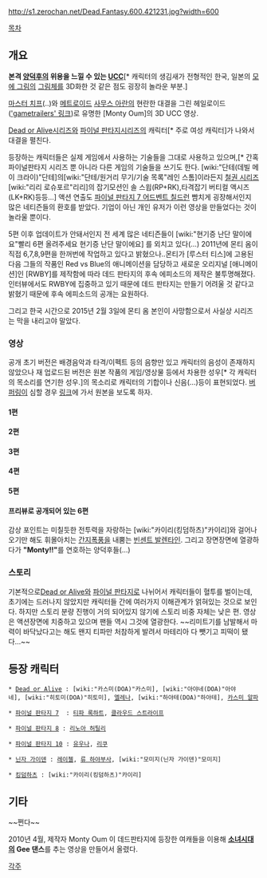http://s1.zerochan.net/Dead.Fantasy.600.421231.jpg?width=600

[[목차]]
== 개요 ==
'''본격 [[양덕후]]의 위용을 느낄 수 있는 [[UCC]]'''[* 캐릭터의 생김새가 전형적인 한국, 일본의 [[모에 그림]]의 [[그림체]]를 3D화한 것 같은 점도 굉장히 놀라운 부분.]

[[마스터 치프]](..)와 [[메트로이드]] [[사무스 아란]]의 현란한 대결을 그린 헤일로이드([http://www.gametrailers.com/user-movie/haloid/57998 'gametrailers' 링크])로 유명한 [Monty Oum]의 3D UCC 영상.

[[Dead or Alive]]시리즈와 [[파이널 판타지]]시리즈의 캐릭터[* 주로 여성 캐릭터]가 나와서 대결을 펼친다. 

등장하는 캐릭터들은 실제 게임에서 사용하는 기술들을 그대로 사용하고 있으며,[* 간혹 파이널판타지 시리즈 뿐 아니라 다른 게임의 기술들을 쓰기도 한다. [wiki:"단테(데빌 메이 크라이)"단테]의[wiki:"단테/원거리 무기/기술 목록"레인 스톰]이라든지 [[철권 시리즈]] [wiki:"리리 로슈포르"리리]의 잡기모션인 솔 스윕(RP+RK),타격잡기 버티컬 액시즈(LK+RK)등등...] 액션 연출도 [[파이널 판타지 7 어드벤트 칠드런]] 빰치게 굉장해서인지 많은 네티즌들의 환호를 받았다. 기업이 아닌 개인 유저가 이런 영상을 만들었다는 것이 놀라울 뿐이다.

5편 이후 업데이트가 안돼서인지 전 세계 많은 네티즌들이 [wiki:"현기증 난단 말이에요"빨리 6편 올려주세요 현기증 난단 말이에요] 를 외치고 있다(...) 2011년에 몬티 옴이 직접 6,7,8,9편을 한꺼번에 작업하고 있다고 밝혔으나..몬티가 [루스터 티스]에 고용된 다음 그들의 작품인 Red vs Blue의 애니메이션을 담당하고 새로운 오리지널 [애니메이션]인 [RWBY]를 제작함에 따라 데드 판타지의 후속 에피소드의 제작은 불투명해졌다. 인터뷰에서도 RWBY에 집중하고 있기 때문에 데드 판타지는 만들기 어려울 것 같다고 밝혔기 때문에 후속 에피소드의 공개는 요원하다.

그리고 한국 시간으로 2015년 2월 3일에 몬티 옴 본인이 사망함으로서 사실상 시리즈는 막을 내리고야 말았다.
=== 영상 ===
공개 초기 버전은 배경음악과 타격/이펙트 등의 음향만 있고 캐릭터의 음성이 존재하지 않았으나 재 업로드된 버전은 원본 작품의 게임/영상물 등에서 차용한 성우[* 각 캐릭터의 목소리를 연기한 성우.]의 목소리로 캐릭터의 기합이나 신음(…)등이 표현되었다. [[버퍼링]]이 심할 경우 [http://www.gametrailers.com/video/dead-fantasy-i/26451 링크]에 가서 원본을 보도록 하자.
==== 1편 ====
{{{#!html
<div style="background-color:#000000;width:520px;"><div style="padding:4px;"><iframe src="http://media.mtvnservices.com/embed/mgid:arc:video:gametrailers.com:826d870d-ab09-4da3-a6e5-23fa34b6f7ff" width="512" height="288" frameborder="0"></iframe><p style="text-align:left;background-color:#FFFFFF;padding:4px;margin-top:4px;margin-bottom:0px;font-family:Arial, Helvetica, sans-serif;font-size:12px;"><b><a href="http://www.gametrailers.com/shows/monty-oum">Monty Oum</a></b><br/>Get More: <a href="http://www.cc.com">Comedy Central</a></p></div></div>}}}

==== 2편 ====
{{{#!html
<div style="background-color:#000000;width:520px;"><div style="padding:4px;"><iframe src="http://media.mtvnservices.com/embed/mgid:arc:video:gametrailers.com:5b714096-f72e-44fc-acfb-9123e3261f4a" width="512" height="288" frameborder="0"></iframe><p style="text-align:left;background-color:#FFFFFF;padding:4px;margin-top:4px;margin-bottom:0px;font-family:Arial, Helvetica, sans-serif;font-size:12px;"><b><a href="http://www.gametrailers.com/shows/monty-oum">Monty Oum</a></b><br/>Get More: <a href="http://www.cc.com">Comedy Central</a></p></div></div>}}}

==== 3편 ====
{{{#!html
<div style="background-color:#000000;width:520px;"><div style="padding:4px;"><iframe src="http://media.mtvnservices.com/embed/mgid:arc:video:gametrailers.com:34e45238-e139-492e-993d-2a56fdc6e5e8" width="512" height="288" frameborder="0"></iframe><p style="text-align:left;background-color:#FFFFFF;padding:4px;margin-top:4px;margin-bottom:0px;font-family:Arial, Helvetica, sans-serif;font-size:12px;"><b><a href="http://www.gametrailers.com/shows/monty-oum">Monty Oum</a></b></p></div></div>}}}

==== 4편 ====
{{{#!html
<div style="background-color:#000000;width:520px;"><div style="padding:4px;"><iframe src="http://media.mtvnservices.com/embed/mgid:arc:video:gametrailers.com:fbaef8fa-c579-4d95-b043-a31223c8b843" width="512" height="288" frameborder="0"></iframe><p style="text-align:left;background-color:#FFFFFF;padding:4px;margin-top:4px;margin-bottom:0px;font-family:Arial, Helvetica, sans-serif;font-size:12px;"><b><a href="http://www.gametrailers.com/shows/monty-oum">Monty Oum</a></b></p></div></div>}}}

==== 5편 ====
{{{#!html
<div style="background-color:#000000;width:520px;"><div style="padding:4px;"><iframe src="http://media.mtvnservices.com/embed/mgid:arc:video:gametrailers.com:1222f212-68c4-4cbf-957a-45c0da2f5192" width="512" height="288" frameborder="0"></iframe><p style="text-align:left;background-color:#FFFFFF;padding:4px;margin-top:4px;margin-bottom:0px;font-family:Arial, Helvetica, sans-serif;font-size:12px;"><b><a href="http://www.gametrailers.com/shows/monty-oum">Monty Oum</a></b></p></div></div>}}}

==== 프리뷰로 공개되어 있는 6편 ====
{{{#!html
<iframe width="560" height="349" src="http://www.youtube.com/embed/MNonTNPLyFs" frameborder="0" allowfullscreen></iframe>}}}

감상 포인트는 미칠듯한 전투력을 자랑하는 [wiki:"카이리(킹덤하츠)"카이리]와 걸어나오기만 해도 휘몰아치는 [[간지폭풍]]을 내뿜는 [[빈센트 발렌타인]]. 그리고 장면장면에 열광하다가 '''"Monty!!"'''를 연호하는 양덕후들(...)

=== 스토리 ===

기본적으로[[Dead or Alive]]와 [[파이널 판타지]]로 나뉘어서 캐릭터들이 혈투를 벌이는데, 초기에는 드러나지 않았지만 캐릭터들 간에 여러가지 이해관계가 얽혀있는 것으로 보인다. 하지만 스토리 분량 진행이 거의 되어있지 않기에 스토리 비중 자체는 낮은 편. 영상은 액션장면에 치중하고 있으며 팬들 역시 그것에 열광한다.
~~리미트기를 남발해서 마력이 바닥났다고는 해도 왠지 티파만 처참하게 발려서 마테리아 다 뺏기고 피떡이 됐다...~~

== 등장 캐릭터 ==

 * [[Dead or Alive]] : [wiki:"카스미(DOA)"카스미], [wiki:"아야네(DOA)"아야네], [wiki:"히토미(DOA)"히토미], [[엘레나]], [wiki:"하야테(DOA)"하야테], [[카스미 알파]]

 * [[파이널 판타지 7]]  : [[티파 록하트]], [[클라우드 스트라이프]]

 * [[파이널 판타지 8]] : [[리노아 허틸리]]

 * [[파이널 판타지 10]] : [[유우나]], [[리쿠]]

 * [[닌자 가이덴]] : [[레이첼]], [[류 하야부사]], [wiki:"모미지(닌자 가이덴)"모미지]

 * [[킹덤하츠]] : [wiki:"카이리(킹덤하츠)"카이리]

== 기타 ==
{{{#!html
<div style="background-color:#000000;width:520px;"><div style="padding:4px;"><embed src="http://media.mtvnservices.com/mgid:moses:usermovie:gametrailers.com:343535" width="512" height="288" type="application/x-shockwave-flash" allowFullScreen="true" allowScriptAccess="always" base="." flashVars=""></embed><p style="text-align:left;background-color:#FFFFFF;padding:4px;margin-top:4px;margin-bottom:0px;font-family:Arial, Helvetica, sans-serif;font-size:12px;">Tags: <a href='http://www.gametrailers.com'>GameTrailers.com</a>, <a href="http://www.gametrailers.com/user-movie/dead-fantasy-gee/343535">montyoum - Dead Fantasy - Gee</a>, <a href='http://pc.gametrailers.com/'>PC Games</a>, <a href='http://ps3.gametrailers.com/'>PlayStation 3</a>, <a href='http://xbox360.gametrailers.com/'>Xbox 360</a></p></div></div>}}}
~~쩐다~~

2010년 4월, 제작자 Monty Oum 이 데드판타지에 등장한 여캐들을 이용해 '''[[소녀시대]]의 Gee 댄스'''를 추는 영상을 만들어서 올렸다.

[[각주]]
